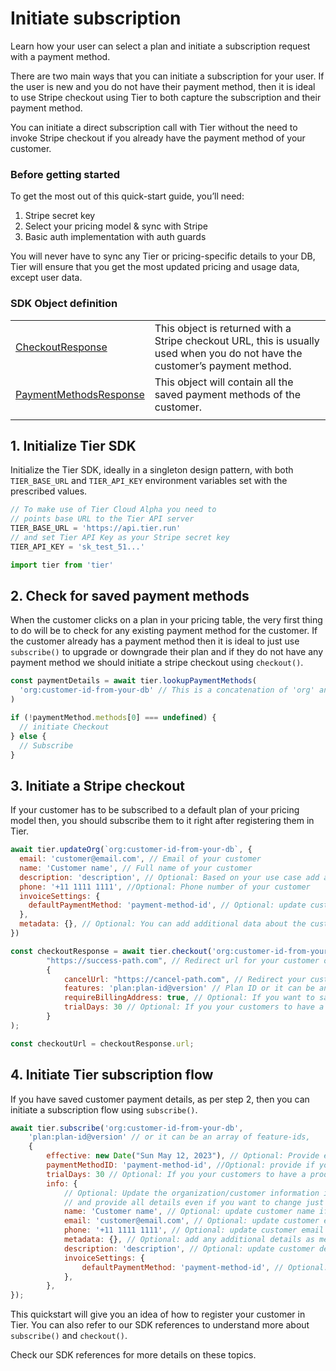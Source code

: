 # Initiate subscription

Learn how your user can select a plan and initiate a subscription request with a payment method.

There are two main ways that you can initiate a subscription for your user. If the user is new and you do not have their payment method, then it is ideal to use Stripe checkout using Tier to both capture the subscription and their payment method.

You can initiate a direct subscription call with Tier without the need to invoke Stripe checkout if you already have the payment method of your customer.

### Before getting started

To get the most out of this quick-start guide, you’ll need:

1. Stripe secret key
2. Select your pricing model & sync with Stripe
3. Basic auth implementation with auth guards

<Banner>
You will never have to sync any Tier or pricing-specific details to your DB, Tier will ensure that you get the most updated pricing and usage data, except user data.

</Banner>

### SDK Object definition

|                                                                                                           |                                                                                                                              |
| --------------------------------------------------------------------------------------------------------- | ---------------------------------------------------------------------------------------------------------------------------- |
| [CheckoutResponse](https://tierrun.github.io/node-sdk/interfaces/types.CheckoutResponse.html)             | This object is returned with a Stripe checkout URL, this is usually used when you do not have the customer’s payment method. |
| [PaymentMethodsResponse](https://tierrun.github.io/node-sdk/interfaces/types.PaymentMethodsResponse.html) | This object will contain all the saved payment methods of the customer.                                                      |
|                                                                                                           |                                                                                                                              |

## 1. Initialize Tier SDK

Initialize the Tier SDK, ideally in a singleton design pattern, with both `TIER_BASE_URL` and `TIER_API_KEY` environment variables set with the prescribed values.

```js
// To make use of Tier Cloud Alpha you need to
// points base URL to the Tier API server
TIER_BASE_URL = 'https://api.tier.run'
// and set Tier API Key as your Stripe secret key
TIER_API_KEY = 'sk_test_51...'
```

<CodeGroup title="Initialize Tier">

```jsx
import tier from 'tier'
```

</CodeGroup>

## 2. Check for saved payment methods

When the customer clicks on a plan in your pricing table, the very first thing to do will be to check for any existing payment method for the customer. If the customer already has a payment method then it is ideal to just use `subscribe()` to upgrade or downgrade their plan and if they do not have any payment method we should initiate a stripe checkout using `checkout()`.

<CodeGroup title="Check saved payment methods">

```js
const paymentDetails = await tier.lookupPaymentMethods(
  'org:customer-id-from-your-db' // This is a concatenation of 'org' and your 'customerId' from your DB
)

if (!paymentMethod.methods[0] === undefined) {
  // initiate Checkout
} else {
  // Subscribe
}
```

</CodeGroup>

## 3. Initiate a Stripe checkout

If your customer has to be subscribed to a default plan of your pricing model then, you should subscribe them to it right after registering them in Tier.

<CodeGroup title="Register your customer">

```js
await tier.updateOrg(`org:customer-id-from-your-db`, {
  email: 'customer@email.com', // Email of your customer
  name: 'Customer name', // Full name of your customer
  description: 'description', // Optional: Based on your use case add a description
  phone: '+11 1111 1111', //Optional: Phone number of your customer
  invoiceSettings: {
    defaultPaymentMethod: 'payment-method-id', // Optional: update customer default payment method if needed
  },
  metadata: {}, // Optional: You can add additional data about the customer using metadata
})
```

</CodeGroup>

<CodeGroup title="Get checkout URL to subscribe">

```js
const checkoutResponse = await tier.checkout('org:customer-id-from-your-db',
		"https://success-path.com", // Redirect url for your customer on success
		{
    		cancelUrl: "https://cancel-path.com", // Redirect your customer on cancellation
    		features: 'plan:plan-id@version' // Plan ID or it can be an array of feature-ids,
			requireBillingAddress: true, // Optional: If you want to save the address
			trialDays: 30 // Optional: If you your customers to have a product trial
		}
);

const checkoutUrl = checkoutResponse.url;
```

</CodeGroup>

## 4. Initiate Tier subscription flow

If you have saved customer payment details, as per step 2, then you can initiate a subscription flow using `subscribe()`.

<CodeGroup title="Start subscription call">

```js
await tier.subscribe('org:customer-id-from-your-db',
	'plan:plan-id@version' // or it can be an array of feature-ids,
	{
		effective: new Date("Sun May 12, 2023"), // Optional: Provide effective data of subscription
		paymentMethodID: 'payment-method-id', //Optional: provide if your customer wants to use something different from the default
		trialDays: 30 // Optional: If you your customers to have a product trial
		info: {
			// Optional: Update the organization/customer information if required,
			// and provide all details even if you want to change just one field
			name: 'Customer name', // Optional: update customer name if needed
			email: 'customer@email.com', // Optional: update customer email if needed
			phone: '+11 1111 1111', // Optional: update customer email if needed
			metadata: {}, // Optional: add any additional details as metadata
			description: 'description', // Optional: update customer description if needed
			invoiceSettings: {
				defaultPaymentMethod: 'payment-method-id', // Optional: update customer default payment method if needed
			},
		},
});
```

</CodeGroup>

This quickstart will give you an idea of how to register your customer in Tier. You can also refer to our SDK references to understand more about `subscribe()` and `checkout()`.

<Banner>
Check our SDK references for more details on these topics.

</Banner>
